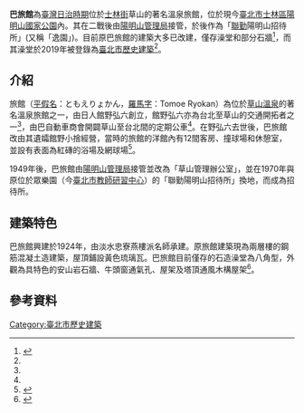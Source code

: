 {{TW monument|name=原巴旅館澡堂|image=原巴旅館澡堂101851.jpg|imagename=原巴旅館澡堂現況，待修復|pushpin_map=<!-- Taiwan -->|formername=|othername=|class=其他設施|level=歷史建築|date=2019年11月27日|location=臺灣臺北市士林區陽明路1段12號|coordinates={{Coord|25.147643|121.549472|display=inline,title}}|time=1924年|reg_url=https://nchdb.boch.gov.tw/assets/overview/historicalBuilding/20191225000003}}
'''巴旅館'''為[[臺灣日治時期|臺灣日治時期]]位於[[士林街|士林街]]草山的著名溫泉旅館，位於現今[[臺北市|臺北市]][[士林區|士林區]][[陽明山國家公園|陽明山國家公園]]內。其在二戰後由[[陽明山管理局|陽明山管理局]]接管，於後作為「[[國防部聯合後勤司令部|聯勤]]陽明山招待所」(又稱「逸園」)。目前原巴旅館的建築大多已改建，僅存澡堂和部分石牆<ref>{{Cite web|title=陽明山國家公園 日式溫泉建築解說及保存規劃|url=http://eip.ymsnp.gov.tw/researchAttch/H0026%E9%99%BD%E6%98%8E%E5%B1%B1%E5%9C%8B%E5%AE%B6%E5%85%AC%E5%9C%92%E6%97%A5%E5%AE%A4%E6%BA%AB%E6%B3%89%E5%BB%BA%E7%AF%89%E8%A7%A3%E8%AA%AA%E5%8F%8A%E4%BF%9D%E5%AD%98%E8%A6%8F%E5%8A%83.pdf|accessdate=|author=中冶環境造形顧問有限公司|date=2004|format=|publisher=陽明山國家公園管理處|language=|archive-date=2020-07-29|archive-url=https://web.archive.org/web/20200729050510/http://eip.ymsnp.gov.tw/researchAttch/H0026%E9%99%BD%E6%98%8E%E5%B1%B1%E5%9C%8B%E5%AE%B6%E5%85%AC%E5%9C%92%E6%97%A5%E5%AE%A4%E6%BA%AB%E6%B3%89%E5%BB%BA%E7%AF%89%E8%A7%A3%E8%AA%AA%E5%8F%8A%E4%BF%9D%E5%AD%98%E8%A6%8F%E5%8A%83.pdf|dead-url=yes}}</ref>，而其澡堂於2019年被登錄為[[臺北市歷史建築|臺北市歷史建築]]<ref name=":0" />。

== 介紹 ==
{{link-jp|巴紋|巴|巴}}旅館（[[平假名|平假名]]：ともえりょかん，[[日语罗马字|羅馬字]]：Tomoe Ryokan）為位於[[陽明山溫泉|草山溫泉]]的著名溫泉旅館之一，由日人館野弘六創立，館野弘六亦為台北至草山的交通開拓者之一<ref name=":1" />，由巴自動車商會開闢草山至台北間的定期公車<ref name=":0" />。在野弘六去世後，巴旅館改由其遺孀館野小捨經營，當時的旅館的洋館內有12間客房、撞球場和休憩室，並設有表面為紅磚的浴場及網球場<ref name=":1">{{Cite book|title=北投草山溫泉案內|last=中島|first=春甫|publisher=臺南新報社臺北印刷所|year=1930|isbn=|location=|pages=}}</ref>。

1949年後，巴旅館由[[陽明山管理局|陽明山管理局]]接管並改為「草山管理辦公室」，並在1970年與原位於眾樂園（今[[臺北市教師研習中心|臺北市教師研習中心]]）的「聯勤陽明山招待所」換地，而成為招待所。

== 建築特色 ==
巴旅館興建於1924年，由淡水忠寮燕樓派名師承建。原旅館建築現為兩層樓的鋼筋混凝土造建築，屋頂鋪設黃色琉璃瓦。巴旅館目前僅存的石造澡堂為八角型，外觀為具特色的安山岩石牆、牛頭窗通氣孔、屋架及塔頂通風木構屋架<ref name=":0">{{Cite web|title=原巴旅館澡堂|url=https://nchdb.boch.gov.tw/assets/overview/historicalBuilding/20191225000003|accessdate=|author=|date=|format=|publisher=文化部文化資產局|language=|archive-date=2020-01-11|archive-url=https://web.archive.org/web/20200111011511/https://nchdb.boch.gov.tw/assets/overview/historicalBuilding/20191225000003|dead-url=no}}</ref>。

== 參考資料 ==
<references />
{{臺北市文化資產}}
[[Category:臺北市歷史建築|Category:臺北市歷史建築]]